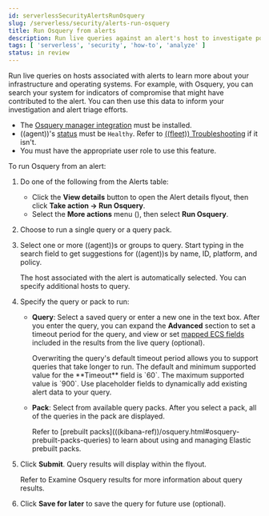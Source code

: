 ```yaml
---
id: serverlessSecurityAlertsRunOsquery
slug: /serverless/security/alerts-run-osquery
title: Run Osquery from alerts
description: Run live queries against an alert's host to investigate potential security threats and system compromises.
tags: [ 'serverless', 'security', 'how-to', 'analyze' ]
status: in review
---
```


<DocBadge template="technical preview" />
<div id="alerts-run-osquery"></div>

Run live queries on hosts associated with alerts to learn more about your infrastructure and operating systems. For example, with Osquery, you can search your system for indicators of compromise that might have contributed to the alert. You can then use this data to inform your investigation and alert triage efforts.

<DocCallOut title="Requirements">

* The [Osquery manager integration](((kibana-ref))/manage-osquery-integration.html) must be installed.
* ((agent))'s [status](((fleet-guide))/monitor-elastic-agent.html) must be `Healthy`. Refer to [((fleet)) Troubleshooting](((fleet-guide))/fleet-troubleshooting.html) if it isn't.
* You must have the appropriate user role to use this feature.

</DocCallOut>

To run Osquery from an alert:

1. Do one of the following from the Alerts table:
    * Click the **View details** button to open the Alert details flyout, then click **Take action → Run Osquery**.
    * Select the **More actions** menu (<DocIcon type="boxesHorizontal" title="Actions menu icon" />), then select **Run Osquery**.
1. Choose to run a single query or a query pack.
1. Select one or more ((agent))s or groups to query. Start typing in the search field to get suggestions for ((agent))s by name, ID, platform, and policy.

    <DocCallOut title="Note">
    The host associated with the alert is automatically selected. You can specify additional hosts to query.
    </DocCallOut>

1. Specify the query or pack to run:
    * **Query**: Select a saved query or enter a new one in the text box. After you enter the query, you can expand the **Advanced** section to set a timeout period for the query, and view or set [mapped ECS fields](((kibana-ref))/osquery.html#osquery-map-fields) included in the results from the live query (optional). 

        <DocCallOut title="Note">
        Overwriting the query's default timeout period allows you to support queries that take longer to run. The default and minimum supported value for the **Timeout** field is `60`. The maximum supported value is `900`. 
        </DocCallOut>

        <DocCallOut title="Tip">
        Use <DocLink id="serverlessSecurityOsqueryPlaceholderFields">placeholder fields</DocLink> to dynamically add existing alert data to your query. 
        </DocCallOut>

    * **Pack**: Select from available query packs. After you select a pack, all of the queries in the pack are displayed.

        <DocCallOut title="Tip">
        Refer to [prebuilt packs](((kibana-ref))/osquery.html#osquery-prebuilt-packs-queries) to learn about using and managing Elastic prebuilt packs.
        </DocCallOut>

        <DocImage size="xl" url="../images/alerts-run-osquery/-osquery-setup-query.png" alt="Shows how to set up a single query" />
        

1. Click **Submit**. Query results will display within the flyout.

    <DocCallOut title="Note">
    Refer to <DocLink id="serverlessSecurityViewOsqueryResults">Examine Osquery results</DocLink> for more information about query results.
    </DocCallOut>

1. Click **Save for later** to save the query for future use (optional).

